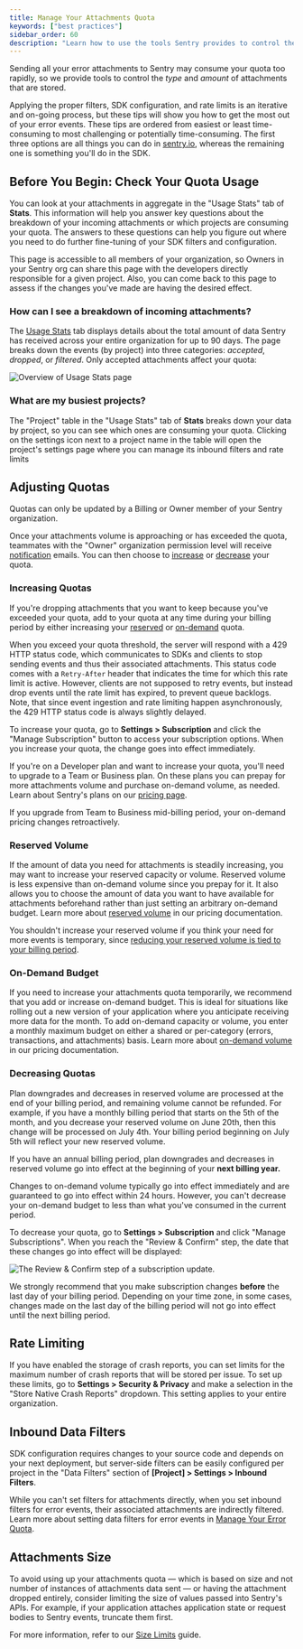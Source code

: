 ```yaml
---
title: Manage Your Attachments Quota
keywords: ["best practices"]
sidebar_order: 60
description: "Learn how to use the tools Sentry provides to control the type and amount of attachments that you pay for."
---
```


Sending all your error attachments to Sentry may consume your quota too rapidly, so we provide tools to control the _type_ and _amount_ of attachments that are stored.

Applying the proper filters, SDK configuration, and rate limits is an iterative and on-going process, but these tips will show you how to get the most out of your error events. These tips are ordered from easiest or least time-consuming to most challenging or potentially time-consuming. The first three options are all things you can do in [sentry.io](https://sentry.io), whereas the remaining one is something you'll do in the SDK.

## Before You Begin: Check Your Quota Usage

You can look at your attachments in aggregate in the "Usage Stats" tab of **Stats**. This information will help you answer key questions about the breakdown of your incoming attachments or which projects are consuming your quota. The answers to these questions can help you figure out where you need to do further fine-tuning of your SDK filters and configuration.

This page is accessible to all members of your organization, so Owners in your Sentry org can share this page with the developers directly responsible for a given project. Also, you can come back to this page to assess if the changes you've made are having the desired effect.

### How can I see a breakdown of incoming attachments?

The [Usage Stats](/product/stats/#usage-stats) tab displays details about the total amount of data Sentry has received across your entire organization for up to 90 days. The page breaks down the events (by project) into three categories: _accepted_, _dropped_, or _filtered_. Only accepted attachments affect your quota:

![Overview of Usage Stats page](./img/usage-stats-attachments.png)

### What are my busiest projects?

The "Project" table in the "Usage Stats" tab of **Stats** breaks down your data by project, so you can see which ones are consuming your quota. Clicking on the settings icon next to a project name in the table will open the project's settings page where you can manage its inbound filters and rate limits

## Adjusting Quotas

<Note>

Quotas can only be updated by a Billing or Owner member of your Sentry organization.

</Note>

Once your attachments volume is approaching or has exceeded the quota, teammates with the "Owner" organization permission level will receive [notification](/product/alerts/notifications/#quota-notifications) emails. You can then choose to [increase](#increasing-quotas) or [decrease](#decreasing-quotas) your quota.


### Increasing Quotas

If you're dropping attachments that you want to keep because you've exceeded your quota, add to your quota at any time during your billing period by either increasing your [reserved](#reserved-volume) or [on-demand](#on-demand-budget) quota.

When you exceed your quota threshold, the server will respond with a 429 HTTP status code, which communicates to SDKs and clients to stop sending events and thus their associated attachments. This status code comes with a `Retry-After` header that indicates the time for which this rate limit is active. However, clients are not supposed to retry events, but instead drop events until the rate limit has expired, to prevent queue backlogs. Note, that since event ingestion and rate limiting happen asynchronously, the 429 HTTP status code is always slightly delayed.

To increase your quota, go to **Settings > Subscription** and click the "Manage Subscription" button to access your subscription options. When you increase your quota, the change goes into effect immediately.

If you're on a Developer plan and want to increase your quota, you'll need to upgrade to a Team or Business plan. On these plans you can prepay for more attachments volume and purchase on-demand volume, as needed. Learn about Sentry's plans on our [pricing page](https://sentry.io/pricing/).

<Note>

If you upgrade from Team to Business mid-billing period, your on-demand pricing changes retroactively.

</Note>

### Reserved Volume

If the amount of data you need for attachments is steadily increasing, you may want to increase your reserved capacity or volume. Reserved volume is less expensive than on-demand volume since you prepay for it. It also allows you to choose the amount of data you want to have available for attachments beforehand rather than just setting an arbitrary on-demand budget. Learn more about [reserved volume](/pricing/#prepaid-reserved-capacity) in our pricing documentation.

You shouldn't increase your reserved volume if you think your need for more events is temporary, since [reducing your reserved volume is tied to your billing period](#decreasing-quotas).

### On-Demand Budget

If you need to increase your attachments quota temporarily, we recommend that you add or increase on-demand budget. This is ideal for situations like rolling out a new version of your application where you anticipate receiving more data for the month. To add on-demand capacity or volume, you enter a monthly maximum budget on either a shared or per-category (errors, transactions, and attachments) basis. Learn more about [on-demand volume](/pricing/#on-demand-capacity) in our pricing documentation.

### Decreasing Quotas

Plan downgrades and decreases in reserved volume are processed at the end of your billing period, and remaining volume cannot be refunded. For example, if you have a monthly billing period that starts on the 5th of the month, and you decrease your reserved volume on June 20th, then this change will be processed on July 4th. Your billing period beginning on July 5th will reflect your new reserved volume.

<Alert level="warning">

If you have an annual billing period, plan downgrades and decreases in reserved volume go into effect at the beginning of your **next billing year.**

</Alert>

Changes to on-demand volume typically go into effect immediately and are guaranteed to go into effect within 24 hours. However, you can't decrease your on-demand budget to less than what you've consumed in the current period.

To decrease your quota, go to **Settings > Subscription** and click "Manage Subscriptions". When you reach the "Review & Confirm" step, the date that these changes go into effect will be displayed:

![The Review & Confirm step of a subscription update.](./img/review-subscription.png)

<Note>

We strongly recommend that you make subscription changes **before** the last day of your billing period. Depending on your time zone, in some cases, changes made on the last day of the billing period will not go into effect until the next billing period.

</Note>

## Rate Limiting

If you have enabled the storage of crash reports, you can set limits for the maximum number of crash reports that will be stored per issue. To set up these limits, go to **Settings > Security & Privacy** and make a selection in the "Store Native Crash Reports" dropdown. This setting applies to your entire organization.

## Inbound Data Filters

SDK configuration requires changes to your source code and depends on your next deployment, but server-side filters can be easily configured per project in the "Data Filters" section of **[Project] > Settings > Inbound Filters**.

While you can't set filters for attachments directly, when you set inbound filters for error events, their associated attachments are indirectly filtered. Learn more about setting data filters for error events in [Manage Your Error Quota](/account/quotas/manage-event-stream-guide/).

## Attachments Size

To avoid using up your attachments quota — which is based on size and not number of instances of attachments data sent — or having the attachment dropped entirely, consider limiting the size of values passed into Sentry's APIs. For example, if your application attaches application state or request bodies to Sentry events, truncate them first.

For more information, refer to our [Size Limits](/product/data-management-settings/size-limits) guide.

